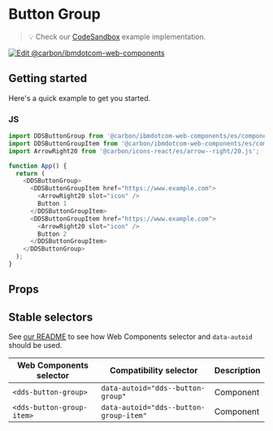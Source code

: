 
# Button Group

> 💡 Check our
> [CodeSandbox](https://githubbox.com/carbon-design-system/carbon-for-ibm-dotcom/tree/main/packages/web-components/examples/codesandbox/components-react/button-group)
> example implementation.

[![Edit @carbon/ibmdotcom-web-components](https://codesandbox.io/static/img/play-codesandbox.svg)](https://githubbox.com/carbon-design-system/carbon-for-ibm-dotcom/tree/main/packages/web-components/examples/codesandbox/components-react/button-group)

## Getting started

Here's a quick example to get you started.

### JS

```javascript
import DDSButtonGroup from '@carbon/ibmdotcom-web-components/es/components-react/button-group/button-group';
import DDSButtonGroupItem from '@carbon/ibmdotcom-web-components/es/components-react/button-group/button-group-item';
import ArrowRight20 from '@carbon/icons-react/es/arrow--right/20.js';

function App() {
  return (
    <DDSButtonGroup>
      <DDSButtonGroupItem href="https://www.example.com">
        <ArrowRight20 slot="icon" />
        Button 1
      </DDSButtonGroupItem>
      <DDSButtonGroupItem href="https://www.example.com">
        <ArrowRight20 slot="icon" />
        Button 2
      </DDSButtonGroupItem>
    </DDSButtonGroup>
  );
}
```

## Props

<Props of={PropTypesRef} />

## Stable selectors

See [our README](https://github.com/carbon-design-system/carbon-for-ibm-dotcom/tree/main/packages/web-components#stable-selectors-for-analytics-and-integratione2e-testing-in-web-components) to see how Web Components selector and `data-autoid` should be used.

| Web Components selector   | Compatibility selector                 | Description |
| ------------------------- | -------------------------------------- | ----------- |
| `<dds-button-group>`      | `data-autoid="dds--button-group"`      | Component   |
| `<dds-button-group-item>` | `data-autoid="dds--button-group-item"` | Component   |

<Description markdown={contributing} />

